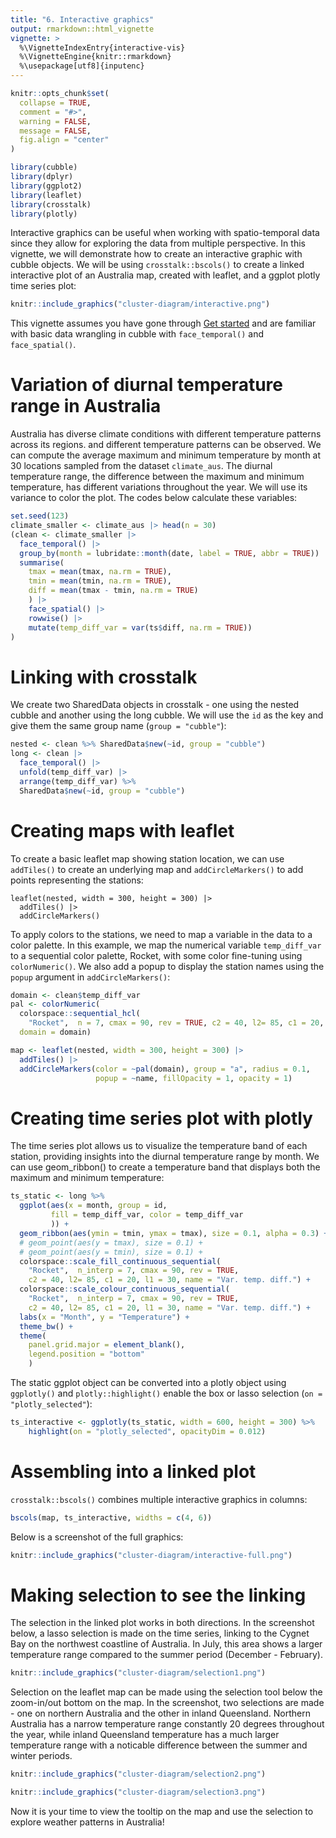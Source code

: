 ```yaml
---
title: "6. Interactive graphics"
output: rmarkdown::html_vignette
vignette: >
  %\VignetteIndexEntry{interactive-vis}
  %\VignetteEngine{knitr::rmarkdown}
  %\usepackage[utf8]{inputenc}
---
```


```r
knitr::opts_chunk$set(
  collapse = TRUE,
  comment = "#>", 
  warning = FALSE,
  message = FALSE,
  fig.align = "center"
)

library(cubble)
library(dplyr)
library(ggplot2)
library(leaflet)
library(crosstalk)
library(plotly)
```

Interactive graphics can be useful when working with spatio-temporal data since they allow for exploring the data from multiple perspective. In this vignette, we will demonstrate how to create an interactive graphic with cubble objects. We will be using `crosstalk::bscols()` to create a linked interactive plot of an Australia map, created with leaflet, and a ggplot plotly time series plot: 

```r
knitr::include_graphics("cluster-diagram/interactive.png")
```


This vignette assumes you have gone through [Get started](cubble.html) and are familiar with basic data wrangling in cubble with `face_temporal()` and `face_spatial()`. 

# Variation of diurnal temperature range in Australia

Australia has diverse climate conditions with different temperature patterns across its regions. and different temperature patterns can be observed. We can compute the average maximum and minimum temperature by month at 30 locations sampled from the dataset `climate_aus`. The diurnal temperature range, the difference between the maximum and minimum temperature, has different variations throughout the year. We will use its variance to color the plot. The codes below calculate these variables: 

```r
set.seed(123)
climate_smaller <- climate_aus |> head(n = 30) 
(clean <- climate_smaller |>
  face_temporal() |>
  group_by(month = lubridate::month(date, label = TRUE, abbr = TRUE)) |>
  summarise(
    tmax = mean(tmax, na.rm = TRUE),
    tmin = mean(tmin, na.rm = TRUE),
    diff = mean(tmax - tmin, na.rm = TRUE)
    ) |>
    face_spatial() |>
    rowwise() |> 
    mutate(temp_diff_var = var(ts$diff, na.rm = TRUE))
)

```

# Linking with crosstalk

We create two SharedData objects in crosstalk - one using the nested cubble and another using the long cubble. We will use the `id` as the key and give them the same group name (`group = "cubble"`):

```r
nested <- clean %>% SharedData$new(~id, group = "cubble")
long <- clean |>
  face_temporal() |>
  unfold(temp_diff_var) |>
  arrange(temp_diff_var) %>% 
  SharedData$new(~id, group = "cubble")
```

# Creating maps with leaflet

To create a basic leaflet map showing station location, we can use `addTiles()` to  create an underlying map and `addCircleMarkers()` to add points representing the stations:

```
leaflet(nested, width = 300, height = 300) |>
  addTiles() |>
  addCircleMarkers()
```

To apply colors to the stations, we need to map a variable in the data to a color palette. In this example, we map the numerical variable `temp_diff_var` to a sequential color palette, Rocket, with some color fine-tuning using `colorNumeric()`. We also add a popup to display the station names using the `popup` argument in `addCircleMarkers()`:

```r
domain <- clean$temp_diff_var
pal <- colorNumeric(
  colorspace::sequential_hcl(
    "Rocket",  n = 7, cmax = 90, rev = TRUE, c2 = 40, l2= 85, c1 = 20, l1 = 30),
  domain = domain)

map <- leaflet(nested, width = 300, height = 300) |>
  addTiles() |>
  addCircleMarkers(color = ~pal(domain), group = "a", radius = 0.1,
                   popup = ~name, fillOpacity = 1, opacity = 1)
```


# Creating time series plot with plotly

The time series plot allows us to visualize the temperature band of each station, providing insights into the diurnal temperature range by month. We can use geom_ribbon() to create a temperature band that displays both the maximum and minimum temperature:

```r
ts_static <- long %>% 
  ggplot(aes(x = month, group = id,
         fill = temp_diff_var, color = temp_diff_var
         )) +
  geom_ribbon(aes(ymin = tmin, ymax = tmax), size = 0.1, alpha = 0.3) +
  # geom_point(aes(y = tmax), size = 0.1) +
  # geom_point(aes(y = tmin), size = 0.1) +
  colorspace::scale_fill_continuous_sequential(
    "Rocket",  n_interp = 7, cmax = 90, rev = TRUE,
    c2 = 40, l2= 85, c1 = 20, l1 = 30, name = "Var. temp. diff.") +
  colorspace::scale_colour_continuous_sequential(
    "Rocket",  n_interp = 7, cmax = 90, rev = TRUE,
    c2 = 40, l2= 85, c1 = 20, l1 = 30, name = "Var. temp. diff.") +
  labs(x = "Month", y = "Temperature") +
  theme_bw() +
  theme(
    panel.grid.major = element_blank(),
    legend.position = "bottom"
    )
```

The static ggplot object can be converted into a plotly object using `ggplotly()` and `plotly::highlight()` enable the box or lasso selection (`on = "plotly_selected"`):

```r
ts_interactive <- ggplotly(ts_static, width = 600, height = 300) %>% 
    highlight(on = "plotly_selected", opacityDim = 0.012)
```


# Assembling into a linked plot

`crosstalk::bscols()` combines multiple interactive graphics in columns:

```r
bscols(map, ts_interactive, widths = c(4, 6))
```

Below is a screenshot of the full graphics:

```r
knitr::include_graphics("cluster-diagram/interactive-full.png")
```

# Making selection to see the linking

The selection in the linked plot works in both directions. In the screenshot below, a lasso selection is made on the time series, linking to the Cygnet Bay on the northwest coastline of Australia. In July, this area shows a larger temperature range compared to the summer period (December - February).

```r
knitr::include_graphics("cluster-diagram/selection1.png")
```

Selection on the leaflet map can be made using the selection tool below the zoom-in/out bottom on the map. In the screenshot, two selections are made - one on northern Australia and the other in inland Queensland. Northern Australia has a narrow temperature range constantly 20 degrees throughout the year, while inland Queensland temperature has a much larger temperature range with a noticable difference between the summer and winter periods.

```r
knitr::include_graphics("cluster-diagram/selection2.png")
```

```r
knitr::include_graphics("cluster-diagram/selection3.png")
```

Now it is your time to view the tooltip on the map and use the selection to explore weather patterns in Australia! 
